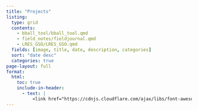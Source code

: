 ```yaml
---
title: "Projects"
listing:
  type: grid
  contents: 
    - bball_tool/bball_tool.qmd
    - field_notes/fieldjournal.qmd
    - LRES_GSO/LRES_GSO.qmd 
  fields: [image, title, date, description, categories]
  sort: "date desc"
  categories: true 
page-layout: full
format:
  html:
    toc: true
    include-in-header:  
      - text: |
          <link href="https://cdnjs.cloudflare.com/ajax/libs/font-awesome/5.15.4/css/all.min.css" rel="stylesheet">
--- 
```

    
<!-- ## Montana State University -->
   
